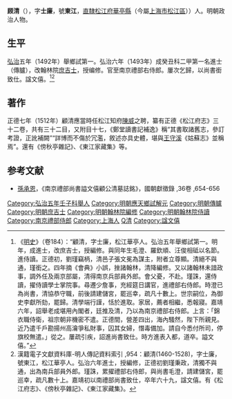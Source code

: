 {{明清人物信息框
| 姓名 = 顧清
| 原名 =
| 圖片名稱= 
| 圖片大小 = 180px
| 圖片說明 = 
| 最高職務 = 南京禮部右侍郎
| 國家 = 大明
| 爵位 =
| 籍貫 = [[南直隸|直隸]][[松江府|松江府]][[華亭縣|華亭縣]]
| 族裔 = 
| 字號 = 字士廉，號東江
| 諡號 = 文僖
| 出生日期 = [[天顺_(明朝)|天順]]四年（1460年）
| 出生地點 = [[南直隸|直隸]][[華亭縣|華亭縣]]
| 逝世日期 = [[嘉靖|嘉靖]]七年（1528年）
| 逝世地點 = [[南直隸|直隸]][[華亭縣|華亭縣]]
| 墓葬 =
| 配偶 =
| 親屬 = 
| 出身 = 
*弘治五年壬子科應天鄉試第一名舉人
*弘治六年癸丑科二甲第一名進士
| 經歷 = 
| 著作 =
}}

'''顾清'''（{{bd|1460年||1528年||Gu}}），字'''士廉'''，號'''東江'''，[[南直隸|直隸]][[松江府|松江府]][[華亭縣_(唐朝)|華亭縣]]（今屬[[上海市|上海市]][[松江區|松江區]]））人。明朝政治人物。

==生平==
[[弘治_(明朝)|弘治]]五年（1492年）舉鄉試第一。弘治六年（1493年）成癸丑科二甲第一名進士（傳臚），改翰林院[[庶吉士|庶吉士]]，授编修。官至南京禮部右侍郎。屢次乞歸，以尚書銜致仕。諡文僖。<ref>《[[明史|明史]]》（卷184）：“顧清，字士廉，松江華亭人。弘治五年舉鄉試第一。明年，成進士，改庶吉士，授編修。與同年生毛澄、羅欽順、汪俊相砥以名節。進侍讀。正德初，劉瑾竊柄，清邑子張文冕為謀主，附者立尊顯。清絕不與通，瑾銜之。四年摘《會典》小誤，挫諸翰林，清降編修。又以諸翰林未諳政事，調外任及兩京部屬，清得南京兵部員外郎。會父憂，不赴。瑾誅，還侍讀，擢侍讀學士掌院事。尋遷少詹事，充經筵日講官，進禮部右侍郎。時澄已為尚書，清協恭守職，前後請建儲宮，罷巡幸，疏凡十數上。世宗嗣位，為御史李獻所劾，罷歸。清學端行謹，恬於進取。家居，薦者相繼，悉報寢。嘉靖六年，詔舉老成堪用內閣者，廷推及清，乃以為南京禮部右侍郎。上言：「錦衣職侍衛，祖宗朝非機密不遣。正德間，營差四出，海內騷然，陛下所親見。近乃遣千戶勘揚州高瀹爭私財事，囚其女婦，憯毒備加。請自今悉付所司，停旗校無遣。」從之。屢疏引疾，詔進尚書致仕。時方進表入都，道卒。謚文僖。”</ref><ref>漢籍電子文獻資料庫-明人傳記資料索引 ,954：顧清(1460-1528)，字士廉，號東江，松江華亭人。弘治六年進士，授編修，正德初劉瑾秉政，清獨不與通，出為南兵部員外郎。瑾誅，累擢禮部右侍郎，與尚書毛澄，請建儲宮，罷巡幸，疏凡數十上。嘉靖初以南禮部尚書致仕，卒年六十九，諡文僖。有《松江府志》、《傍秋亭雜記》、《東江家藏集》。</ref>

==著作==
正德七年（1512年）顧清應當時任松江知府[[陳威|陳威]]之聘，纂有正德《松江府志》三十二卷，共有三十二目，又附目十七，《鄭堂讀書記補逸》稱“其書取諸舊志，參訂考證，正訛補闕”“詳博而不傷於冗濫，敘述亦具史體，堪與[[王鏊|王守溪]]《姑蘇志》並稱焉”。還有《傍秋亭雜記》、《東江家藏集》等。

==参考文献==
{{wikisource|明史/卷184}}
{{Reflist}}
*[[孙承恩_(明朝)|孫承恩]]，《南京禮部尚書謚文僖顧公清墓誌銘》，國朝獻徵錄 ,36卷 ,654-656

{{弘治六年癸丑科殿試金榜}}
{{DEFAULTSORT:Gu顾}}
[[Category:弘治五年壬子科舉人|Category:弘治五年壬子科舉人]]
[[Category:明朝應天鄉試解元|Category:明朝應天鄉試解元]]
[[Category:明朝傳臚|Category:明朝傳臚]]
[[Category:明朝庶吉士|Category:明朝庶吉士]]
[[Category:明朝翰林院編修|Category:明朝翰林院編修]]
[[Category:明朝翰林院侍讀|Category:明朝翰林院侍讀]]
[[Category:南京禮部侍郎|Category:南京禮部侍郎]]
[[Category:上海人|Category:上海人]]
[[Category:顧姓|Q清]]
[[Category:諡文僖|Category:諡文僖]]